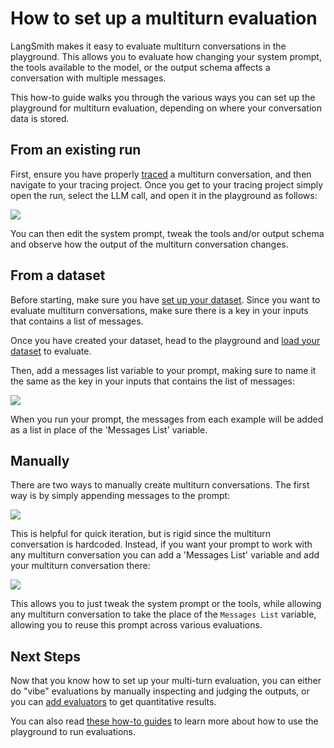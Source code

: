 # How to set up a multiturn evaluation

LangSmith makes it easy to evaluate multiturn conversations in the playground. This allows you to evaluate how changing your system prompt,
the tools available to the model, or the output schema affects a conversation with multiple messages.

This how-to guide walks you through the various ways you can set up the playground for multiturn evaluation, depending on where your
conversation data is stored.

## From an existing run

First, ensure you have properly [traced](../../observability) a multiturn conversation, and then navigate to your tracing
project. Once you get to your tracing project simply open the run, select the LLM call, and open it in the playground as follows:

![](./static/multiturn_from_run.gif)

You can then edit the system prompt, tweak the tools and/or output schema and observe how the output of the multiturn conversation changes.

## From a dataset

Before starting, make sure you have [set up your dataset](../../evaluation/how_to_guides/manage_datasets_in_application). Since you want to evaluate
multiturn conversations, make sure there is a key in your inputs that contains a list of messages.

Once you have created your dataset, head to the playground and [load your dataset](../../prompt_engineering/how_to_guides/testing_over_dataset) to evaluate.

Then, add a messages list variable to your prompt, making sure to name it the same as the key in your inputs that contains the list of messages:

![](./static/multiturn_from_dataset.gif)

When you run your prompt, the messages from each example will be added as a list in place of the 'Messages List' variable.

## Manually

There are two ways to manually create multiturn conversations. The first way is by simply appending messages to the prompt:

![](./static/multiturn_manual.gif)

This is helpful for quick iteration, but is rigid since the multiturn conversation is hardcoded.
Instead, if you want your prompt to work with any multiturn conversation you can add a 'Messages List' variable and add your
multiturn conversation there:

![](./static/multiturn_manual_list.gif)

This allows you to just tweak the system prompt or the tools, while allowing any multiturn conversation to take the place
of the `Messages List` variable, allowing you to reuse this prompt across various evaluations.

## Next Steps

Now that you know how to set up your multi-turn evaluation, you can either do "vibe" evaluations by manually 
inspecting and judging the outputs, or you can [add evaluators](../how_to_guides#define-an-evaluator) to get quantitative results.

You can also read [these how-to guides](../../prompt_engineering/how_to_guides#playground) to learn more about how to use the playground to run evaluations.